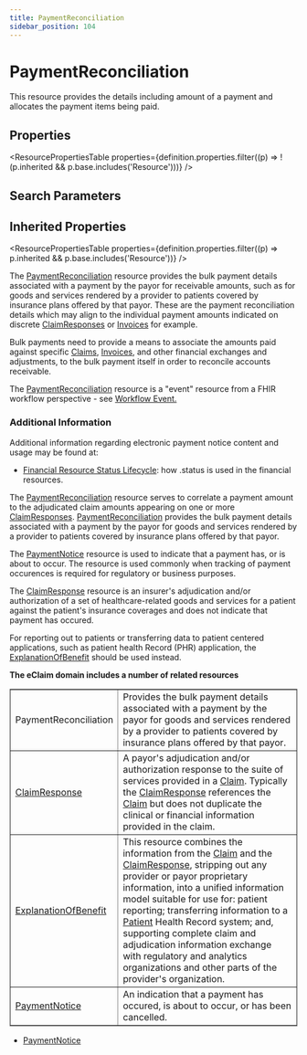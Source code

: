 ```yaml
---
title: PaymentReconciliation
sidebar_position: 104
---
```


# PaymentReconciliation

This resource provides the details including amount of a payment and allocates the payment items being paid.

<Tabs queryString="section">
<TabItem value="schema" label="Schema" default>


## Properties


<ResourcePropertiesTable properties={definition.properties.filter((p) => !(p.inherited && p.base.includes('Resource')))} />

## Search Parameters

<SearchParamsTable searchParams={definition.searchParameters} />

## Inherited Properties

<ResourcePropertiesTable properties={definition.properties.filter((p) => p.inherited && p.base.includes('Resource'))} />

</TabItem>
  <TabItem value="usage" label="Usage">
    <div> <a name="scope"></a>  <p> The <a href="/docs/api/fhir/resources/paymentreconciliation">PaymentReconciliation</a> resource provides the bulk payment details  associated with a payment by the payor for receivable amounts, such as for goods and services rendered by a provider to patients  covered by insurance plans offered by that payor. These are the payment reconciliation details which may align to the individual payment amounts indicated on discrete <a href="/docs/api/fhir/resources/claimresponse">ClaimResponses</a> or <a href="/docs/api/fhir/resources/invoice">Invoices</a> for example. </p> <p> Bulk payments need to provide a means to associate the amounts paid against specific <a href="/docs/api/fhir/resources/claim">Claims</a>, <a href="/docs/api/fhir/resources/invoice">Invoices</a>,  and other financial exchanges and adjustments, to the bulk payment itself in order to reconcile  accounts receivable. </p> <p>    </p>     <p>The <a href="/docs/api/fhir/resources/paymentreconciliation">PaymentReconciliation</a> resource is a "event" resource from a FHIR workflow perspective - see <a href="https://www.hl7.org/fhir/workflow.html#event">Workflow Event.</a></p>  <h3 class="self-link-parent"> Additional Information <a href="https://www.hl7.org/fhir/paymentreconciliation.html#13.9.1.1" title="link to here" class="self-link"></a></h3> <p> Additional information regarding electronic payment notice content and usage may be found at: </p>   <ul> <li><a href="https://www.hl7.org/fhir/financial-module.html#resource-status">Financial Resource Status Lifecycle</a>: how .status is used in the financial resources.</li> </ul>  </div>
    </TabItem>
  <TabItem value="relationships" label="Relationships">
    <div>  <p>  The <a href="/docs/api/fhir/resources/paymentreconciliation">PaymentReconciliation</a> resource serves to correlate a payment amount to the adjudicated claim amounts appearing on one or more <a href="/docs/api/fhir/resources/claimresponse">ClaimResponses</a>. <a href="/docs/api/fhir/resources/paymentreconciliation">PaymentReconciliation</a> provides the bulk payment details  associated with a payment by the payor for goods and services rendered by a provider to patients  covered by insurance plans offered by that payor. </p>  <p>  The <a href="/docs/api/fhir/resources/paymentnotice">PaymentNotice</a> resource is used to indicate that a payment has, or is about to occur. The resource is used commonly when tracking of payment occurences is required for regulatory or business purposes.  </p>  <p> The <a href="/docs/api/fhir/resources/claimresponse">ClaimResponse</a> resource is an insurer's adjudication and/or authorization of a set of healthcare-related goods and services for a patient against the patient's insurance coverages and does not indicate that payment has occured. </p>  <p>  For reporting out to patients or transferring data to patient centered applications, such as patient health Record (PHR) application, the <a href="/docs/api/fhir/resources/explanationofbenefit">ExplanationOfBenefit</a>   should be used instead. </p>    <p>    <b>The eClaim domain includes a number of related resources</b>   </p>   <table border="1" cellpadding="1" cellspacing="2" frame="box">    <tbody><tr>     <td>PaymentReconciliation</td>     <td>Provides the bulk payment details  associated with a payment by the payor for goods and services rendered by a provider to patients  covered by insurance plans offered by that payor.</td>    </tr>    <tr>     <td><a href="/docs/api/fhir/resources/claimresponse">ClaimResponse</a></td>     <td>A payor's adjudication and/or authorization response to the suite of services provided in a <a href="/docs/api/fhir/resources/claim">Claim</a>. Typically the <a href="/docs/api/fhir/resources/claimresponse">ClaimResponse</a> references the <a href="/docs/api/fhir/resources/claim">Claim</a> but does not duplicate   the clinical or financial information provided in the claim.</td>    </tr>    <tr>     <td><a href="/docs/api/fhir/resources/explanationofbenefit">ExplanationOfBenefit</a></td>     <td>This resource combines the information from the <a href="/docs/api/fhir/resources/claim">Claim</a> and the <a href="/docs/api/fhir/resources/claimresponse">ClaimResponse</a>, stripping out any provider or payor proprietary information, into a unified information model    suitable for use for: patient reporting; transferring information to a <a href="/docs/api/fhir/resources/patient">Patient</a> Health Record system; and, supporting complete claim and adjudication information exchange  with regulatory and analytics organizations and other parts of the provider's organization.     </td>    </tr>    <tr>     <td><a href="/docs/api/fhir/resources/paymentnotice">PaymentNotice</a></td>     <td>An indication that a payment has occured, is about to occur, or has been cancelled.</td>    </tr>   </tbody></table> </div>
    </TabItem>
  
  <TabItem value="referencedBy" label="Referenced By">
    <ul><li><a href="/docs/api/fhir/resources/paymentnotice">PaymentNotice</a></li></ul>
    </TabItem>

</Tabs>
